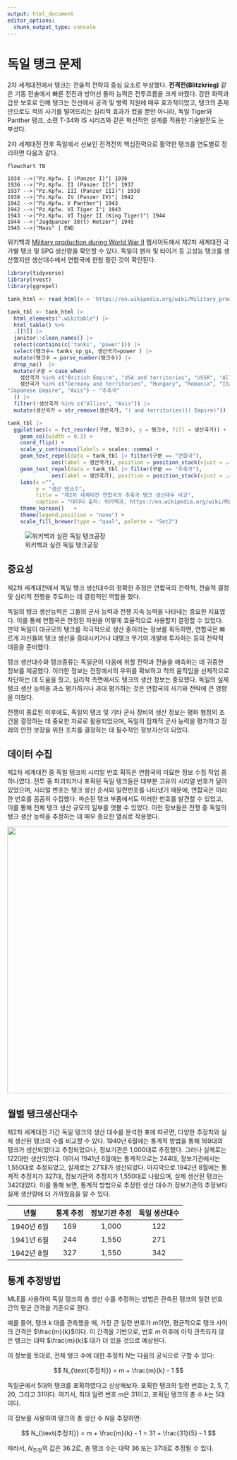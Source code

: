 ```yaml
---
output: html_document
editor_options: 
  chunk_output_type: console
---
```


# 독일 탱크 문제 


2차 세계대전에서 탱크는 전술적 전략의 중심 요소로 부상했다. 
**전격전(Blitzkrieg)** 같은 기동 전술에서 빠른 전진과 방어선 돌파 능력은 전투흐름을 크게 바꿨다. 
강한 화력과 갑옷 보호로 인해 탱크는 전선에서 공격 및 병력 지원에 매우 효과적이었고, 
탱크의 존재만으로도 적의 사기를 떨어뜨리는 심리적 효과가 컸을 뿐만 아니라,
독일 Tiger와 Panther 탱크, 소련 T-34와 IS 시리즈와 같은 혁신적인 설계를 적용한 기술발전도 눈부셨다.

2차 세계대전 전후 독일에서 선보인 전격전의 핵심전력으로 활약한 탱크를 연도별로 정리하면 다음과 같다.

```mermaid
flowchart TB

1934 -->|"Pz.Kpfw. I (Panzer I)"| 1936
1936 -->|"Pz.Kpfw. II (Panzer II)"| 1937
1937 -->|"Pz.Kpfw. III (Panzer III)"| 1938
1938 -->|"Pz.Kpfw. IV (Panzer IV)"| 1942
1942 -->|"Pz.Kpfw. V Panther"| 1943
1942 -->|"Pz.Kpfw. VI Tiger I"| 1943
1943 -->|"Pz.Kpfw. VI Tiger II (King Tiger)"| 1944
1944 -->|"Jagdpanzer 38(t) Hetzer"| 1945
1945 -->|"Maus" | END
```

위키백과 [Military production during World War II](https://en.wikipedia.org/wiki/Military_production_during_World_War_II) 웹사이트에서 
제2차 세계대전 국가별 탱크 및 SPG 생산량을 확인할 수 있다. 독일이 팬저 및 타이거 등 
고성능 탱크를 생산했지만 생산대수에서 연합국에 한참 밀린 것이 확인된다.

```r
library(tidyverse)
library(rvest)
library(ggrepel)

tank_html <- read_html(x = 'https://en.wikipedia.org/wiki/Military_production_during_World_War_II')

tank_tbl <- tank_html |> 
  html_elements(".wikitable") |> 
  html_table() %>%
  .[[5]] |> 
  janitor::clean_names() |> 
  select(contains(c('tanks', 'power'))) |> 
  select(탱크수= tanks_sp_gs, 생산국가=power ) |> 
  mutate(탱크수 = parse_number(탱크수)) |> 
  drop_na()  |> 
  mutate(구분 = case_when(
    생산국가 %in% c("British Empire", "USA and territories", "USSR", "Allies") ~ "연합국",
    생산국가 %in% c("Germany and territories", "Hungary", "Romania", "Italian Empire", 
"Japanese Empire", "Axis") ~ "추축국"
  )) |> 
  filter(!생산국가 %in% c("Allies", "Axis")) |> 
  mutate(생산국가 = str_remove(생산국가, "( and territories)|( Empire)"))

tank_tbl |> 
  ggplot(aes(x = fct_reorder(구분, 탱크수), y = 탱크수, fill = 생산국가)) +
    geom_col(width = 0.3) +
    coord_flip() +
    scale_y_continuous(labels = scales::comma) +  
    geom_text_repel(data = tank_tbl |> filter(구분 == "연합국"), 
              aes(label = 생산국가), position = position_stack(vjust = .4)) +
    geom_text_repel(data = tank_tbl |> filter(구분 == "추축국"), 
              aes(label = 생산국가), position = position_stack(vjust = .4)) +  
    labs(x ="",
         y = "생산 탱크수",
         title = "제2차 세계대전 연합국과 추축국 탱크 생산대수 비교",
         caption = "데이터 출처: 위키백과, https://en.wikipedia.org/wiki/Military_production_during_World_War_II") +
    theme_korean()   +
    theme(legend.position = "none") +
    scale_fill_brewer(type = "qual", palette = "Set2")
```


![위키백과 실린 독일 탱크공장](images/german_tank.jpg){fig-align="center"}

## 중요성

제2차 세계대전에서 독일 탱크 생산대수의 정확한 추정은 연합국의 전략적, 전술적 결정 및 심리적 전쟁을 주도하는 데 결정적인 역할을 했다. 

독일의 탱크 생산능력은 그들의 군사 능력과 전쟁 지속 능력을 나타내는 중요한 지표였다. 이를 통해 연합국은 한정된 자원을 어떻게 효율적으로 사용할지 결정할 수 있었다. 만약 독일이 대규모의 탱크를 적극적으로 생산 중이라는 정보를 획득하면, 연합국은 빠르게 자신들의 탱크 생산을 증대시키거나 대탱크 무기의 개발에 투자하는 등의 전략적 대응을 준비했다. 

탱크 생산대수와 탱크종류는 독일군이 다음에 취할 전략과 전술을 예측하는 데 귀중한 정보를 제공했다. 이러한 정보는 전장에서의 우위를 확보하고 적의 움직임을 선제적으로 차단하는 데 도움을 줬고, 심리적 측면에서도 탱크의 생산 정보는 중요했다. 독일의 실제 탱크 생산 능력을 과소 평가하거나 과대 평가하는 것은 연합국의 사기와 전략에 큰 영향을 미쳤다.

전쟁이 종료된 이후에도, 독일의 탱크 및 기타 군사 장비의 생산 정보는 평화 협정의 조건을 결정하는 데 중요한 자료로 활용되었으며, 독일의 잠재적 군사 능력을 평가하고 장래의 안전 보장을 위한 조치를 결정하는 데 필수적인 정보자산이 되었다.


## 데이터 수집

제2차 세계대전 중 독일 탱크의 시리얼 번호 획득은 연합국의 미묘한 정보 수집 작업 중 하나였다. 전투 중 파괴되거나 포획된 독일 탱크들은 대부분 고유의 시리얼 번호가 달려있었으며, 시리얼 번호는 탱크 생산 순서와 일련번호를 나타냈기 때문에, 연합국은 이러한 번호를 꼼꼼히 수집했다. 파손된 탱크 부품에서도 이러한 번호를 발견할 수 있었고, 이를 통해 전체 탱크 생산 규모의 일부를 엿볼 수 있었다. 이런 정보들은 전쟁 중 독일의 탱크 생산 능력을 추정하는 데 매우 중요한 열쇠로 작용했다.

![](images/german_tank_serial.jpg){fig-align="center" width="604"}


## 월별 탱크생산대수

제2차 세계대전 기간 독일 탱크의 생산 대수를 분석한 표에 따르면, 다양한 추정치와 실제 생산된 탱크의 수를 비교할 수 있다. 1940년 6월에는 통계적 방법을 통해 169대의 탱크가 생산되었다고 추정되었으나, 정보기관은 1,000대로 추정했다. 그러나 실제로는 122대만 생산되었다. 이어서 1941년 6월에는 통계적으로는 244대, 정보기관에서는 1,550대로 추정되었고, 실제로는 271대가 생산되었다. 마지막으로 1942년 8월에는 통계적 추정치가 327대, 정보기관의 추정치가 1,550대로 나왔으며, 실제 생산된 탱크는 342대였다. 이를 통해 보면, 통계적 방법으로 추정한 생산 대수가 정보기관의 추정보다 실제 생산량에 더 가까웠음을 알 수 있다.

|    년월    | 통계 추정 | 정보기관 추정 | 독일 생산대수 |
|:----------:|:---------:|:-------------:|:-------------:|
| 1940년 6월 |    169    |     1,000     |      122      |
| 1941년 6월 |    244    |     1,550     |      271      |
| 1942년 8월 |    327    |     1,550     |      342      |


## 통계 추정방법


MLE를 사용하여 독일 탱크의 총 생산 수를 추정하는 방법은 관측된 탱크의 일련 번호 간의 평균 간격을 기준으로 한다.

예를 들어, 탱크 $k$ 대를 관측했을 때, 가장 큰 일련 번호가 $m$이면, 평균적으로 탱크 사이의 간격은 $\frac{m}{k}$이다. 이 간격을 기반으로, 번호 $m$ 이후에 아직 관측되지 않은 탱크는 대략 $\frac{m}{k}$ 대가 더 있을 것으로 예상된다.

이 정보를 토대로, 전체 탱크 수에 대한 추정치 $N$는 다음의 공식으로 구할 수 있다:


$$
N_{\text{추정치}} = m + \frac{m}{k} - 1
$$


독일군에서 5대의 탱크를 포획하였다고 상상해보자.
포획한 탱크의 일련 번호는 2, 5, 7, 20, 그리고 31이다.
여기서, 최대 일련 번호 $m$은 31이고, 포획된 탱크의 총 수 $k$는 5대이다.

이 정보를 사용하여 탱크의 총 생산 수 $N$을 추정하면:

$$
N_{\text{추정치}} = m + \frac{m}{k} - 1 = 31 + \frac{31}{5} - 1
$$

따라서, $N_{\text{추정}}$의 값은 36.2로, 총 탱크 수는 대략 36 또는 37대로 추정될 수 있다.
